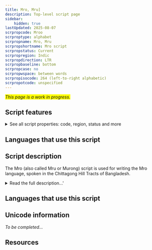 ```yaml
---
title: Mro, Mru]
description: Top-level script page
sidebar:
    hidden: true
lastUpdated: 2025-08-07
scrpropcode: Mroo
scrproptype: alphabet
scrpropname: Mro, Mru
scrpropshortname: Mro script
scrpropstatus: Current
scrpropregion: Indic
scrpropdirection: LTR
scrpropbaseline: bottom
scrpropcase: no
scrpropwspace: between words
scrpropisocode: 264 (left-to-right alphabetic)
scrpropotcode: unspecified
---
```


<span style='background-color:yellow'>_This page is a work in progress._</span>


## Script features

<details>
<summary> See all script properties: code, region, status and more</summary>
<ScriptInfo />
</details>

## Languages that use this script

<WsList script='Mroo' wsMax='5' />

## Script description

The Mro (also called Mru or Murong) script is used for writing the Mro language, spoken in the Chittagong Hill Tracts of Bangladesh.

<details><summary>Read the full description...'</summary>_Not yet available._</details>

## Languages that use this script

<WsList script='Mroo' wsMax='5' />

## Unicode information

_To be completed..._

## Resources

<ScriptResources detailSummary='seemore' />


